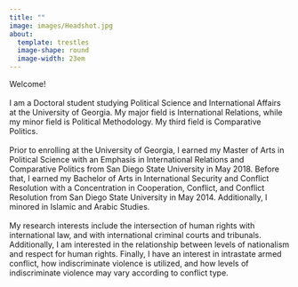 ```yaml
---
title: ""
image: images/Headshot.jpg
about:
  template: trestles
  image-shape: round
  image-width: 23em
---
```


Welcome!
<br>
<br>
I am a Doctoral student studying Political Science and International Affairs at the University of Georgia. My major field is International Relations, while my minor field is Political Methodology. My third field is Comparative Politics.
<br>
<br>
Prior to enrolling at the University of Georgia, I earned my Master of Arts in Political Science with an Emphasis in International Relations and Comparative Politics from San Diego State University in May 2018. Before that, I earned my Bachelor of Arts in International Security and Conflict Resolution with a Concentration in Cooperation, Conflict, and Conflict Resolution from San Diego State University in May 2014. Additionally, I minored in Islamic and Arabic Studies.
<br>
<br>
My research interests include the intersection of human rights with international law, and with international criminal courts and tribunals. Additionally, I am interested in the relationship between levels of nationalism and respect for human rights. Finally, I have an interest in intrastate armed conflict, how indiscriminate violence is utilized, and how levels of indiscriminate violence may vary according to conflict type.
